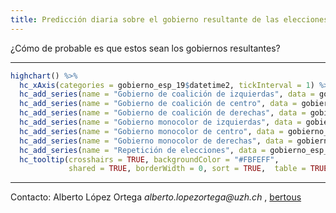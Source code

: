 ```yaml
---
title: Predicción diaria sobre el gobierno resultante de las elecciones generales del 28A.
---
```


¿Cómo de probable es que estos sean los gobiernos resultantes? 



_________________

```r

highchart() %>% 
  hc_xAxis(categories = gobierno_esp_19$datetime2, tickInterval = 1) %>% 
  hc_add_series(name = "Gobierno de coalición de izquierdas", data = gobierno_esp_19$coalition_left , color = "#9A0000") %>% 
  hc_add_series(name = "Gobierno de coalición de centro", data = gobierno_esp_19$coalition_center, color= "#C57420") %>% 
  hc_add_series(name = "Gobierno de coalición de derechas", data = gobierno_esp_19$coalition_right, color = "#0000BA") %>% 
  hc_add_series(name = "Gobierno monocolor de izquierdas", data = gobierno_esp_19$singlecolor_left, color= "#FF3827") %>% 
  hc_add_series(name = "Gobierno monocolor de centro", data = gobierno_esp_19$singlecolor_center, color= "#FF9300") %>% 
  hc_add_series(name = "Gobierno monocolor de derechas", data = gobierno_esp_19$singlecolor_right, color= "#04AAFF") %>% 
  hc_add_series(name = "Repetición de elecciones", data = gobierno_esp_19$repetition_elections, color= "#A9A9A9")   %>% 
  hc_tooltip(crosshairs = TRUE, backgroundColor = "#FBFEFF",
             shared = TRUE, borderWidth = 0, sort = TRUE,  table = TRUE)


```

_____

Contacto: Alberto López Ortega _alberto.lopezortega@uzh.ch_ , [bertous](https://twitter.com/bertous)

